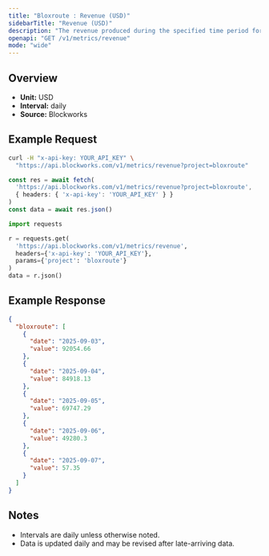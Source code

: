 ```yaml
---
title: "Bloxroute : Revenue (USD)"
sidebarTitle: "Revenue (USD)"
description: "The revenue produced during the specified time period for given project."
openapi: "GET /v1/metrics/revenue"
mode: "wide"
---
```


## Overview

- **Unit:** USD
- **Interval:** daily
- **Source:** Blockworks

## Example Request

<CodeGroup>

```bash cURL
curl -H "x-api-key: YOUR_API_KEY" \
  "https://api.blockworks.com/v1/metrics/revenue?project=bloxroute"
```

```typescript TypeScript
const res = await fetch(
  'https://api.blockworks.com/v1/metrics/revenue?project=bloxroute',
  { headers: { 'x-api-key': 'YOUR_API_KEY' } }
)
const data = await res.json()
```

```python Python
import requests

r = requests.get(
  'https://api.blockworks.com/v1/metrics/revenue',
  headers={'x-api-key': 'YOUR_API_KEY'},
  params={'project': 'bloxroute'}
)
data = r.json()
```

</CodeGroup>

## Example Response

```json
{
  "bloxroute": [
    {
      "date": "2025-09-03",
      "value": 92054.66
    },
    {
      "date": "2025-09-04",
      "value": 84918.13
    },
    {
      "date": "2025-09-05",
      "value": 69747.29
    },
    {
      "date": "2025-09-06",
      "value": 49280.3
    },
    {
      "date": "2025-09-07",
      "value": 57.35
    }
  ]
}
```

## Notes
- Intervals are daily unless otherwise noted.
- Data is updated daily and may be revised after late-arriving data.
